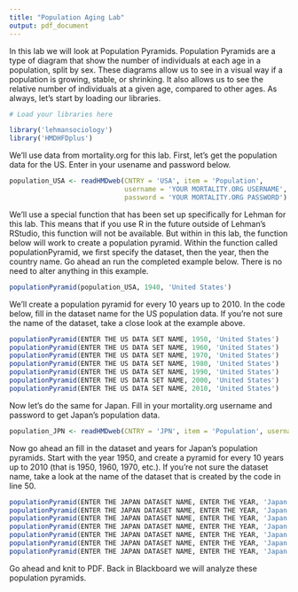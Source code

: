 ```yaml
---
title: "Population Aging Lab"
output: pdf_document
---
```


In this lab we will look at Population Pyramids.  Population Pyramids are a type of diagram that show the number of individuals at each age in a population, split by sex.  These diagrams allow us to see in a visual way if a population is growing, stable, or shrinking.  It also allows us to see the relative number of individuals at a given age, compared to other ages.  As always, let's start by loading our libraries.
 
```r
# Load your libraries here

library('lehmansociology')
library('HMDHFDplus')

```

We'll use data from mortality.org for this lab.  First, let's get the population data for the US.  Enter in your usename and password below.

````r

population_USA <- readHMDweb(CNTRY = 'USA', item = 'Population', 
                             username = 'YOUR MORTALITY.ORG USERNAME', 
                             password = 'YOUR MORTALITY.ORG PASSWORD')

````

We'll use a special function that has been set up specifically for Lehman for this lab.  This means that if you use R in the future outside of Lehman's RStudio, this function will not be available.  But within in this lab, the function below will work to create a population pyramid.  Within the function called populationPyramid, we first specify the dataset, then the year, then the country name.  Go ahead an run the completed example below.  There is no need to alter anything in this example.

````r

populationPyramid(population_USA, 1940, 'United States')

````

We'll create a population pyramid for every 10 years up to 2010.  In the code below, fill in the dataset name for the US population data.  If you're not sure the name of the dataset, take a close look at the example above.

````r

populationPyramid(ENTER THE US DATA SET NAME, 1950, 'United States')
populationPyramid(ENTER THE US DATA SET NAME, 1960, 'United States')
populationPyramid(ENTER THE US DATA SET NAME, 1970, 'United States')
populationPyramid(ENTER THE US DATA SET NAME, 1980, 'United States')
populationPyramid(ENTER THE US DATA SET NAME, 1990, 'United States')
populationPyramid(ENTER THE US DATA SET NAME, 2000, 'United States')
populationPyramid(ENTER THE US DATA SET NAME, 2010, 'United States')

````

Now let's do the same for Japan.  Fill in your mortality.org username and password to get Japan's population data.

````r

population_JPN <- readHMDweb(CNTRY = 'JPN', item = 'Population', username = 'YOUR MORTALITY.ORG USERNAME', password = 'YOUR MORTALITY.ORG PASSWORD')

````

Now go ahead an fill in the dataset and years for Japan's population pyramids.  Start with the year 1950, and create a pyramid for every 10 years up to 2010 (that is 1950, 1960, 1970, etc.).  If you're not sure the dataset name, take a look at the name of the dataset that is created by the code in line 50.

````r

populationPyramid(ENTER THE JAPAN DATASET NAME, ENTER THE YEAR, 'Japan')
populationPyramid(ENTER THE JAPAN DATASET NAME, ENTER THE YEAR, 'Japan')
populationPyramid(ENTER THE JAPAN DATASET NAME, ENTER THE YEAR, 'Japan')
populationPyramid(ENTER THE JAPAN DATASET NAME, ENTER THE YEAR, 'Japan')
populationPyramid(ENTER THE JAPAN DATASET NAME, ENTER THE YEAR, 'Japan')
populationPyramid(ENTER THE JAPAN DATASET NAME, ENTER THE YEAR, 'Japan')
populationPyramid(ENTER THE JAPAN DATASET NAME, ENTER THE YEAR, 'Japan')

````

Go ahead and knit to PDF.  Back in Blackboard we will analyze these population pyramids.

